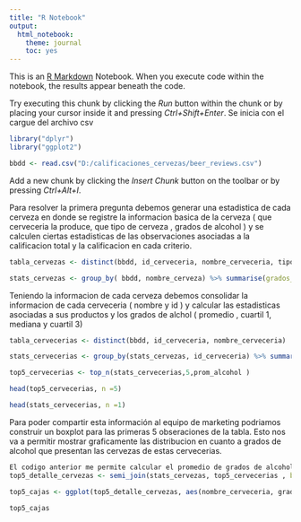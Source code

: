 ---
title: "R Notebook"
output: 
  html_notebook: 
    theme: journal
    toc: yes
---

This is an [R Markdown](http://rmarkdown.rstudio.com) Notebook. When you execute code within the notebook, the results appear beneath the code. 

Try executing this chunk by clicking the *Run* button within the chunk or by placing your cursor inside it and pressing *Ctrl+Shift+Enter*. 
Se inicia con el cargue del archivo csv

```{r Cargue de archivo}
library("dplyr")
library("ggplot2")

bbdd <- read.csv("D:/calificaciones_cervezas/beer_reviews.csv")

```

Add a new chunk by clicking the *Insert Chunk* button on the toolbar or by pressing *Ctrl+Alt+I*.

Para resolver la primera pregunta debemos generar una estadistica de cada cerveza en donde se registre la informacion basica de la cerveza ( que cerveceria la produce, que tipo de cerveza , grados de alcohol ) y se calculen ciertas estadisticas de las observaciones asociadas a la calificacion total y la calificacion en cada criterio.
```{r}

tabla_cervezas <- distinct(bbdd, id_cerveceria, nombre_cerveceria, tipo_cerveza, nombre_cerveza )

stats_cervezas <- group_by( bbdd, nombre_cerveza) %>% summarise(grados_alcohol = median(grado_alcohol, na.rm = TRUE), calificacion_prom = mean(calificacion_total, na.rm = TRUE), sabor_prom = mean(calificacion_sabor, na.rm = TRUE), aroma_prom = mean(calificacion_aroma, na.rm = TRUE), paleta_prom = mean(calificacion_paleta, na.rm = TRUE), apariencia_prom = mean(calificacion_apariencia, na.rm = TRUE))%>% left_join( tabla_cervezas, by = "nombre_cerveza")


```

Teniendo la informacion de cada cerveza debemos consolidar la informacion de cada cerveceria ( nombre y id ) y calcular las estadisticas asociadas a sus productos y los grados de alchol ( promedio , cuartil 1, mediana y cuartil 3)
 
```{r Punto 1 : Cerveceria que produce en promedio las cervezas con mayor grado de alcohol}

tabla_cervecerias <- distinct(bbdd, id_cerveceria, nombre_cerveceria)

stats_cervecerias <- group_by(stats_cervezas, id_cerveceria) %>% summarise(  prom_alcohol = mean(grados_alcohol , na.rm = TRUE), Q1 = quantile(grados_alcohol, prob = 0.25 , na.rm=TRUE), Q2 = quantile(grados_alcohol, prob = 0.5 , na.rm=TRUE), Q3 = quantile(grados_alcohol, prob = 0.75 , na.rm=TRUE) ) %>% filter(!is.infinite(prom_alcohol))%>% arrange(desc(Q3))%>% left_join( tabla_cervecerias, by = "id_cerveceria")

top5_cervecerias <- top_n(stats_cervecerias,5,prom_alcohol )

head(top5_cervecerias, n =5)

head(stats_cervecerias, n =1)

```
Para poder compartir esta información al equipo de marketing podriamos construir un boxplot para las primeras 5 obseraciones de la tabla. Esto nos va a permitir mostrar graficamente las distribucion en cuanto a grados de alcohol que presentan las cervezas de estas cervecerias.

```{r}

El codigo anterior me permite calcular el promedio de grados de alcohol que presentan los productos de cada cerveceria y visualizar la cerveceria que registra  el mayor promedio , en este caso :
top5_detalle_cervezas <- semi_join(stats_cervezas, top5_cervecerias , by = "id_cerveceria") %>% filter(!is.na(grados_alcohol))

top5_cajas <- ggplot(top5_detalle_cervezas, aes(nombre_cerveceria, grados_alcohol)) + geom_boxplot()+ coord_flip()

top5_cajas
```

